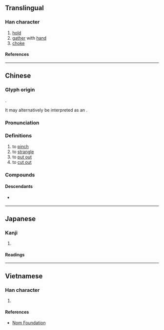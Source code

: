 {{character info}}
==Translingual==

===Han character===
{{Han char|rn=64|rad=手|as=08|sn=11|four=57077|canj=QNHX|ids=⿰扌臽}}

# [[hold]]
# [[gather]] with [[hand]]
# [[choke]]

====References====
{{Han ref|kx=0437.110|dkj=12253|dj=0787.010|hdz=31902.070|uh=6390}}

----

==Chinese==
{{zh-forms}}

===Glyph origin===
{{Han etym}}
{{Han compound|手|臽|ls=psc|c1=s|c2=p|t1=hand}}.

It may alternatively be interpreted as an {{Han compound|手|臽|ls=ic|t1=hand|t2=hole|nocap=1}}.

===Pronunciation===
{{zh-pron
|m=qiā
|ma=Zh-qia.ogg
|c=haap3
|h=pfs=khang
|md=
|mn=ml:khiap/ml:khap
|mn_note=khiap - vernacular; khap - literary
|w=
|mc=y
|oc=y
|cat=v
}}

===Definitions===
{{zh-hanzi}}

# to [[pinch]]
# to [[strangle]]
# to [[put out]] {{gl|a cigarette}}
# to [[cut out]] {{gl|a video recording, so it will not be published, usually when shooting a movie or TV program}}

===Compounds===
{{zh-der|掐脖子|掐尖子|促掐|半掐|掐訣|掐巴|掐指一算|掐住|掄掄掐掐|掐頭去尾|掐鼻皺眉|掐尖兒|掐尖落鈔|掐算}}

====Descendants====
* {{desc|bor=1|km|កៀប}} {{q|via Min Nan {{m|nan||khiap}}}}

{{zh-cat|Advanced}}

----

==Japanese==

===Kanji===
{{ja-kanji|grade=|rs=手08}}

# {{rfdef|ja|sort=手08}}

====Readings====
{{ja-readings
|on=こう, きょう
|kun=つまむ
}}

----

==Vietnamese==

===Han character===
{{vi-readings|rs=手08|reading=[[kháp]], [[khắp]]}}

# {{rfdef|vi|sort=手08}}

====References====
* [http://nomfoundation.org/common/nom_details.php?codepoint=6390 Nom Foundation]